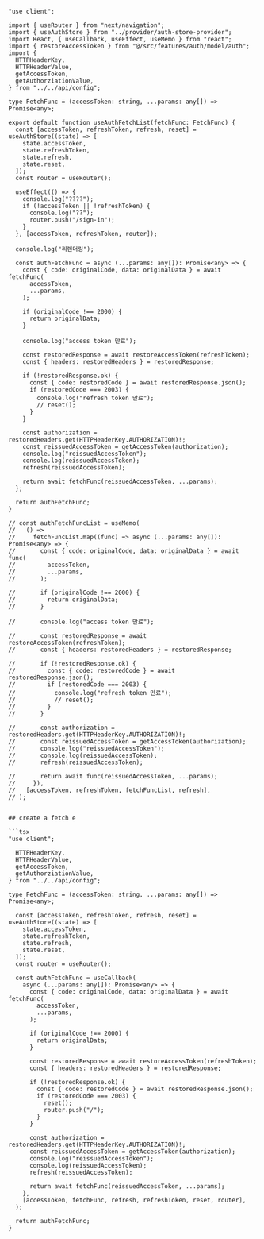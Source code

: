 
```tsx
"use client";

import { useRouter } from "next/navigation";
import { useAuthStore } from "../provider/auth-store-provider";
import React, { useCallback, useEffect, useMemo } from "react";
import { restoreAccessToken } from "@/src/features/auth/model/auth";
import {
  HTTPHeaderKey,
  HTTPHeaderValue,
  getAccessToken,
  getAuthorziationValue,
} from "../../api/config";

type FetchFunc = (accessToken: string, ...params: any[]) => Promise<any>;

export default function useAuthFetchList(fetchFunc: FetchFunc) {
  const [accessToken, refreshToken, refresh, reset] = useAuthStore((state) => [
    state.accessToken,
    state.refreshToken,
    state.refresh,
    state.reset,
  ]);
  const router = useRouter();

  useEffect(() => {
    console.log("????");
    if (!accessToken || !refreshToken) {
      console.log("??");
      router.push("/sign-in");
    }
  }, [accessToken, refreshToken, router]);

  console.log("리렌더링");

  const authFetchFunc = async (...params: any[]): Promise<any> => {
    const { code: originalCode, data: originalData } = await fetchFunc(
      accessToken,
      ...params,
    );

    if (originalCode !== 2000) {
      return originalData;
    }

    console.log("access token 만료");

    const restoredResponse = await restoreAccessToken(refreshToken);
    const { headers: restoredHeaders } = restoredResponse;

    if (!restoredResponse.ok) {
      const { code: restoredCode } = await restoredResponse.json();
      if (restoredCode === 2003) {
        console.log("refresh token 만료");
        // reset();
      }
    }

    const authorization = restoredHeaders.get(HTTPHeaderKey.AUTHORIZATION)!;
    const reissuedAccessToken = getAccessToken(authorization);
    console.log("reissuedAccessToken");
    console.log(reissuedAccessToken);
    refresh(reissuedAccessToken);

    return await fetchFunc(reissuedAccessToken, ...params);
  };

  return authFetchFunc;
}

// const authFetchFuncList = useMemo(
//   () =>
//     fetchFuncList.map((func) => async (...params: any[]): Promise<any> => {
//       const { code: originalCode, data: originalData } = await func(
//         accessToken,
//         ...params,
//       );

//       if (originalCode !== 2000) {
//         return originalData;
//       }

//       console.log("access token 만료");

//       const restoredResponse = await restoreAccessToken(refreshToken);
//       const { headers: restoredHeaders } = restoredResponse;

//       if (!restoredResponse.ok) {
//         const { code: restoredCode } = await restoredResponse.json();
//         if (restoredCode === 2003) {
//           console.log("refresh token 만료");
//           // reset();
//         }
//       }

//       const authorization = restoredHeaders.get(HTTPHeaderKey.AUTHORIZATION)!;
//       const reissuedAccessToken = getAccessToken(authorization);
//       console.log("reissuedAccessToken");
//       console.log(reissuedAccessToken);
//       refresh(reissuedAccessToken);

//       return await func(reissuedAccessToken, ...params);
//     }),
//   [accessToken, refreshToken, fetchFuncList, refresh],
// );


## create a fetch e

```tsx
"use client";

  HTTPHeaderKey,
  HTTPHeaderValue,
  getAccessToken,
  getAuthorziationValue,
} from "../../api/config";

type FetchFunc = (accessToken: string, ...params: any[]) => Promise<any>;

  const [accessToken, refreshToken, refresh, reset] = useAuthStore((state) => [
    state.accessToken,
    state.refreshToken,
    state.refresh,
    state.reset,
  ]);
  const router = useRouter();

  const authFetchFunc = useCallback(
    async (...params: any[]): Promise<any> => {
      const { code: originalCode, data: originalData } = await fetchFunc(
        accessToken,
        ...params,
      );

      if (originalCode !== 2000) {
        return originalData;
      }

      const restoredResponse = await restoreAccessToken(refreshToken);
      const { headers: restoredHeaders } = restoredResponse;

      if (!restoredResponse.ok) {
        const { code: restoredCode } = await restoredResponse.json();
        if (restoredCode === 2003) {
          reset();
          router.push("/");
        }
      }

      const authorization = restoredHeaders.get(HTTPHeaderKey.AUTHORIZATION)!;
      const reissuedAccessToken = getAccessToken(authorization);
      console.log("reissuedAccessToken");
      console.log(reissuedAccessToken);
      refresh(reissuedAccessToken);

      return await fetchFunc(reissuedAccessToken, ...params);
    },
    [accessToken, fetchFunc, refresh, refreshToken, reset, router],
  );

  return authFetchFunc;
}
```
